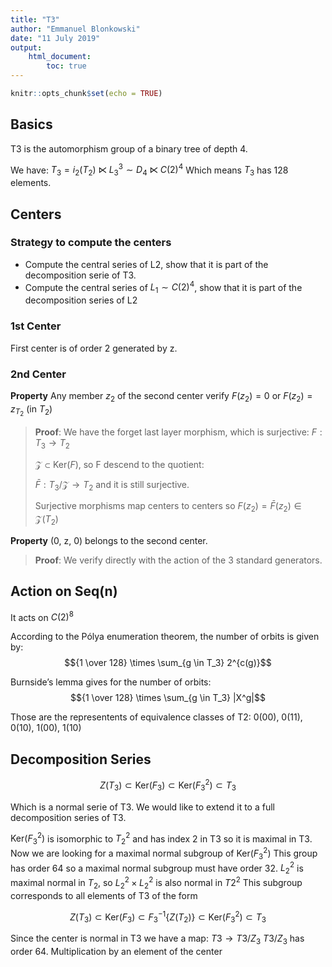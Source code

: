 ```yaml
---
title: "T3"
author: "Emmanuel Blonkowski"
date: "11 July 2019"
output:
    html_document:
        toc: true
---
```


```r
knitr::opts_chunk$set(echo = TRUE)
```

## Basics

T3 is the automorphism group of a binary tree of depth 4.

We have:
$T_3 = i_2(T_2) \ltimes L^3_3 \sim D_4 \ltimes C(2)^4$
Which means $T_3$ has 128 elements.

## Centers

### Strategy to compute the centers

* Compute the central series of L2, show that it is part of the decomposition serie of T3.
* Compute the central series of $L_1 \sim C(2)^4$, show that it is part of the decomposition series of L2


### 1st Center

First center is of order 2 generated by z.


### 2nd Center

**Property** Any member $z_2$ of the second center verify $F(z_2) = 0$ or $F(z_2) = z_{T_2}$ (in $T_2$)

> 
**Proof**: We have the forget last layer morphism, which is surjective: $F: T_3 \rightarrow T_2$       
>
$\mathcal{Z} \subset \mathrm{Ker}(F)$, so F descend to the quotient:
>
$\bar F : T_3/\mathcal{Z} \rightarrow T_2$ and it is still surjective.
>
Surjective morphisms map centers to centers so $F(z_2) = \bar F(z_2) \in \mathcal{Z}(T_2)$


**Property** (0, z, 0) belongs to the second center.

> **Proof**: We verify directly with the action of the 3 standard generators.

## Action on Seq(n)

It acts on $C(2)^8$

According to the Pólya enumeration theorem, the number of orbits is given by:
$${1 \over 128} \times \sum_{g \in T_3} 2^{c(g)}$$

Burnside's lemma gives for the number of orbits:
$${1 \over 128} \times \sum_{g \in T_3} |X^g|$$



Those are the representents of equivalence classes of T2: 0(00), 0(11), 0(10), 1(00), 1(10)

## Decomposition Series

$$Z(T_3) \subset \mathrm{Ker}(F_3) \subset \mathrm{Ker}(F_3^2) \subset T_3$$

Which is a normal serie of T3.
We would like to extend it to a full decomposition series of T3.

$\mathrm{Ker}(F_3^2)$ is isomorphic to $T_2^2$ and has index 2 in T3 so it is maximal in T3.
Now we are looking for a maximal normal subgroup of $\mathrm{Ker}(F_3^2)$
This group has order 64 so a maximal normal subgroup must have order 32.
$L_2^2$ is maximal normal in $T_2$, so $L_2^2 \times L_2^2$ is also normal in $T2^2$
This subgroup corresponds to all elements of T3 of the form

$$Z(T_3) \subset \mathrm{Ker}(F_3) \subset F_3^{-1}\{Z(T_2)\} \subset \mathrm{Ker}(F_3^2) \subset T_3$$

Since the center is normal in T3 we have a map:
$T3 \rightarrow T3/Z_3$
$T3/Z_3$ has order 64. Multiplication by an element of the center

